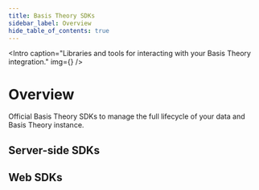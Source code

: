 ```yaml
---
title: Basis Theory SDKs
sidebar_label: Overview
hide_table_of_contents: true
---
```




<Intro
  caption="Libraries and tools for interacting with your Basis Theory integration."
  img={<Image />}
/>

# Overview

Official Basis Theory SDKs to manage the full lifecycle of your data and Basis Theory instance.

## Server-side SDKs

<a href="/docs/sdks/server-side/dotnet">
  <SdkCard
    title=".NET SDK"
    icon={SDK.DOT_NET}
    repository="basistheory-dotnet"
  />
</a>

<a href="/docs/sdks/server-side/go">
  <SdkCard
    title="Go SDK"
    icon={SDK.GO}
    repository="basistheory-go"
  />
</a>

<a href="/docs/sdks/server-side/node">
  <SdkCard
    title="Node.js SDK"
    icon={SDK.NODE}
    repository="basis-theory-js"
  />
</a>

<a href="/docs/sdks/server-side/python">
  <SdkCard
    title="Python SDK"
    icon={SDK.PYTHON}
    repository="basistheory-python"
  />
</a>

<a href="/docs/sdks/server-side/terraform">
  <SdkCard
    title="Terraform SDK"
    icon={SDK.TERRAFORM}
    repository="terraform-provider-basistheory"
  />
</a>

## Web SDKs

<a href="/docs/sdks/web/javascript-elements">
  <SdkCard
    title="JavaScript Elements SDK"
    icon={SDK.JAVASCRIPT}
    repository="basis-theory-js"
  />
</a>

<a href="/docs/sdks/web/react-elements">
  <SdkCard
    title="React Elements SDK"
    icon={SDK.REACT}
    repository="basis-theory-react"
  />
</a>
